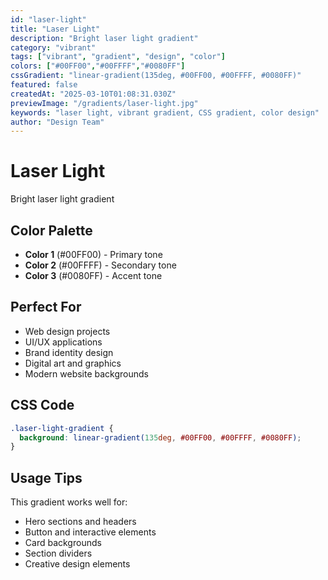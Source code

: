 ```yaml
---
id: "laser-light"
title: "Laser Light"
description: "Bright laser light gradient"
category: "vibrant"
tags: ["vibrant", "gradient", "design", "color"]
colors: ["#00FF00","#00FFFF","#0080FF"]
cssGradient: "linear-gradient(135deg, #00FF00, #00FFFF, #0080FF)"
featured: false
createdAt: "2025-03-10T01:08:31.030Z"
previewImage: "/gradients/laser-light.jpg"
keywords: "laser light, vibrant gradient, CSS gradient, color design"
author: "Design Team"
---
```


# Laser Light

Bright laser light gradient

## Color Palette

- **Color 1** (#00FF00) - Primary tone
- **Color 2** (#00FFFF) - Secondary tone
- **Color 3** (#0080FF) - Accent tone

## Perfect For

- Web design projects
- UI/UX applications
- Brand identity design
- Digital art and graphics
- Modern website backgrounds

## CSS Code

```css
.laser-light-gradient {
  background: linear-gradient(135deg, #00FF00, #00FFFF, #0080FF);
}
```

## Usage Tips

This gradient works well for:
- Hero sections and headers
- Button and interactive elements
- Card backgrounds
- Section dividers
- Creative design elements
